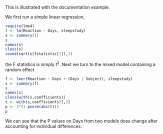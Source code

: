 This is illustrated with the documentation example.

We first run a simple linear regression,
```r
require(lme4)
l <- lm(Reaction ~ Days, sleepstudy)
s <- summary(l)
s
names(s)
class(s)
round(sqrt(s$fstatistic[1]),3)
```
the F statistics is simply $t^2$. Next we turn to the mixed model containing a random effect
```r
f <- lmer(Reaction ~ Days + (Days | Subject), sleepstudy)
s <- summary(f)
s
names(s)
class(with(s,coefficients))
t <- with(s,coefficients)[,3]
p <- 2*(1-pnorm(abs(t)))
p
```
We can see that the P values on Days from two models does change after accounting for individual differences.
